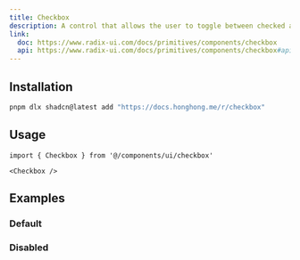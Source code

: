 ```yaml
---
title: Checkbox
description: A control that allows the user to toggle between checked and not checked.
link:
  doc: https://www.radix-ui.com/docs/primitives/components/checkbox
  api: https://www.radix-ui.com/docs/primitives/components/checkbox#api-reference
---
```


<ComponentPreview name='checkbox/checkbox' />

## Installation

```bash
pnpm dlx shadcn@latest add "https://docs.honghong.me/r/checkbox"
```

## Usage

```tsx
import { Checkbox } from '@/components/ui/checkbox'
```

```tsx
<Checkbox />
```

## Examples

### Default

<ComponentPreview name='checkbox/checkbox' />

### Disabled

<ComponentPreview name='checkbox/disabled' />
